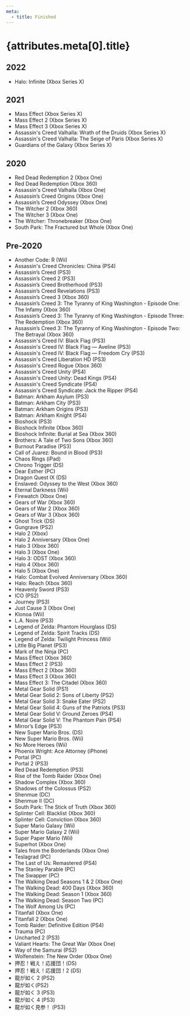 ```yaml
---
meta:
  - title: Finished
---
```


# {attributes.meta[0].title}

## 2022

- Halo: Infinite (Xbox Series X)

## 2021

- Mass Effect (Xbox Series X)
- Mass Effect 2 (Xbox Series X)
- Mass Effect 3 (Xbox Series X)
- Assassin's Creed Valhalla: Wrath of the Druids (Xbox Series X)
- Assassin's Creed Valhalla: The Seige of Paris (Xbox Series X)
- Guardians of the Galaxy (Xbox Series X)

## 2020

- Red Dead Redemption 2 (Xbox One)
- Red Dead Redemption (Xbox 360)
- Assassin's Creed Valhalla (Xbox One)
- Assassin’s Creed Origins (Xbox One)
- Assassin’s Creed Odyssey (Xbox One)
- The Witcher 2 (Xbox 360)
- The Witcher 3 (Xbox One)
- The Witcher: Thronebreaker (Xbox One)
- South Park: The Fractured but Whole (Xbox One)

## Pre-2020

- Another Code: R (Wii)
- Assassin's Creed Chronicles: China (PS4)
- Assassin’s Creed (PS3)
- Assassin’s Creed 2 (PS3)
- Assassin’s Creed Brotherhood (PS3)
- Assassin’s Creed Revelations (PS3)
- Assassin’s Creed 3 (Xbox 360)
- Assassin’s Creed 3: The Tyranny of King Washington - Episode One: The Infamy (Xbox 360)
- Assassin’s Creed 3: The Tyranny of King Washington - Episode Three: The Redemption (Xbox 360)
- Assassin’s Creed 3: The Tyranny of King Washington - Episode Two: The Betrayal (Xbox 360)
- Assassin's Creed IV: Black Flag (PS3)
- Assassin's Creed IV: Black Flag — Aveline (PS3)
- Assassin's Creed IV: Black Flag — Freedom Cry (PS3)
- Assassin's Creed Liberation HD (PS3)
- Assassin's Creed Rogue (Xbox 360)
- Assassin's Creed Unity (PS4)
- Assassin's Creed Unity: Dead Kings (PS4)
- Assassin's Creed Syndicate (PS4)
- Assassin's Creed Syndicate: Jack the Ripper (PS4)
- Batman: Arkham Asylum (PS3)
- Batman: Arkham City (PS3)
- Batman: Arkham Origins (PS3)
- Batman: Arkham Knight (PS4)
- Bioshock (PS3)
- Bioshock Infinite (Xbox 360)
- Bioshock Infinite: Burial at Sea (Xbox 360)
- Brothers: A Tale of Two Sons (Xbox 360)
- Burnout Paradise (PS3)
- Call of Juarez: Bound in Blood (PS3)
- Chaos Rings (iPad)
- Chrono Trigger (DS)
- Dear Esther (PC)
- Dragon Quest IX (DS)
- Enslaved: Odyssey to the West (Xbox 360)
- Eternal Darkness (Wii)
- Firewatch (Xbox One)
- Gears of War (Xbox 360)
- Gears of War 2 (Xbox 360)
- Gears of War 3 (Xbox 360)
- Ghost Trick (DS)
- Gungrave (PS2)
- Halo 2 (Xbox)
- Halo 2 Anniversary (Xbox One)
- Halo 3 (Xbox 360)
- Halo 3 (Xbox One)
- Halo 3: ODST (Xbox 360)
- Halo 4 (Xbox 360)
- Halo 5 (Xbox One)
- Halo: Combat Evolved Anniversary (Xbox 360)
- Halo: Reach (Xbox 360)
- Heavenly Sword (PS3)
- ICO (PS2)
- Journey (PS3)
- Just Cause 3 (Xbox One)
- Klonoa (Wii)
- L.A. Noire (PS3)
- Legend of Zelda: Phantom Hourglass (DS)
- Legend of Zelda: Spirit Tracks (DS)
- Legend of Zelda: Twilight Princess (Wii)
- Little Big Planet (PS3)
- Mark of the Ninja (PC)
- Mass Effect (Xbox 360)
- Mass Effect 2 (PS3)
- Mass Effect 2 (Xbox 360)
- Mass Effect 3 (Xbox 360)
- Mass Effect 3: The Citadel (Xbox 360)
- Metal Gear Solid (PS1)
- Metal Gear Solid 2: Sons of Liberty (PS2)
- Metal Gear Solid 3: Snake Eater (PS2)
- Metal Gear Solid 4: Guns of the Patriots (PS3)
- Metal Gear Solid V: Ground Zeroes (PS4)
- Metal Gear Solid V: The Phantom Pain (PS4)
- Mirror’s Edge (PS3)
- New Super Mario Bros. (DS)
- New Super Mario Bros. (Wii)
- No More Heroes (Wii)
- Phoenix Wright: Ace Attorney (iPhone)
- Portal (PC)
- Portal 2 (PS3)
- Red Dead Redemption (PS3)
- Rise of the Tomb Raider (Xbox One)
- Shadow Complex (Xbox 360)
- Shadows of the Colossus (PS2)
- Shenmue (DC)
- Shenmue II (DC)
- South Park: The Stick of Truth (Xbox 360)
- Splinter Cell: Blacklist (Xbox 360)
- Splinter Cell: Conviction (Xbox 360)
- Super Mario Galaxy (Wii)
- Super Mario Galaxy 2 (Wii)
- Super Paper Mario (Wii)
- Superhot (Xbox One)
- Tales from the Borderlands (Xbox One)
- Teslagrad (PC)
- The Last of Us: Remastered (PS4)
- The Stanley Parable (PC)
- The Swapper (PC)
- The Walking Dead Seasons 1 & 2 (Xbox One)
- The Walking Dead: 400 Days (Xbox 360)
- The Walking Dead: Season 1 (Xbox 360)
- The Walking Dead: Season Two (PC)
- The Wolf Among Us (PC)
- Titanfall (Xbox One)
- Titanfall 2 (Xbox One)
- Tomb Raider: Definitive Edition (PS4)
- Trauma (PC)
- Uncharted 2 (PS3)
- Valiant Hearts: The Great War (Xbox One)
- Way of the Samurai (PS2)
- Wolfenstein: The New Order (Xbox One)
- 押忍！戦え！応援団！(DS)
- 押忍！戦え！応援団！2 (DS)
- 龍が如く 2 (PS2)
- 龍が如く(PS2)
- 龍が如く 3 (PS3)
- 龍が如く 4 (PS3)
- 龍が如く見参！ (PS3)
